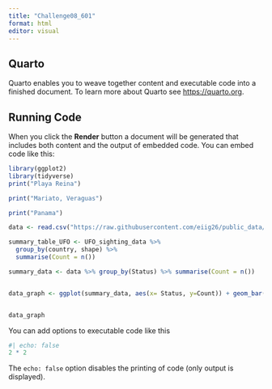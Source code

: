 ```yaml
---
title: "Challenge08_601"
format: html
editor: visual
---
```


## Quarto

Quarto enables you to weave together content and executable code into a finished document. To learn more about Quarto see <https://quarto.org>.

## Running Code

When you click the **Render** button a document will be generated that includes both content and the output of embedded code. You can embed code like this:

```r
library(ggplot2)
library(tidyverse)
print("Playa Reina")

print("Mariato, Veraguas")

print("Panama")

data <- read.csv("https://raw.githubusercontent.com/eiig26/public_data/main/property_data_final.csv")

summary_table_UFO <- UFO_sighting_data %>%
  group_by(country, shape) %>%
  summarise(Count = n())

summary_data <- data %>% group_by(Status) %>% summarise(Count = n())


data_graph <- ggplot(summary_data, aes(x= Status, y=Count)) + geom_bar(stat = "identity") + labs(title = "Projects by Status", x = "Status", y = "Count")


data_graph
```

You can add options to executable code like this

```r
#| echo: false
2 * 2
```

The `echo: false` option disables the printing of code (only output is displayed).

